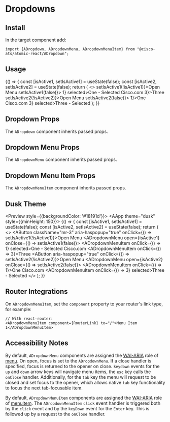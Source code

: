 

<Meta title="Components/Dropdowns" component={ADropdown} />

# Dropdowns

## Install

In the target component add:

```
import {ADropdown, ADropdownMenu, ADropdownMenuItem} from "@cisco-ats/atomic-react/ADropdown";
```

## Usage

<Preview>
  <Story name="usage-1">
    <AApp style={{minHeight: 150}}>
      <YourComponent>
    {() => {
      const [isActive1, setIsActive1] = useState(false);
      const [isActive2, setIsActive2] = useState(false);
      return (
        <>
        <ADropdown>
          <AButton className="mr-3" aria-haspopup="true" onClick={() => setIsActive1(!isActive1)}>Open Menu</AButton>
          <ADropdownMenu open={isActive1} onClose={() => setIsActive1(false)}>
            <ADropdownMenuItem onClick={() => 1} selected>One - Selected</ADropdownMenuItem>
            <ADropdownMenuItem href="https://www.cisco.com" target="_blank">Cisco.com</ADropdownMenuItem>
            <ADropdownMenuItem onClick={() => 3}>Three</ADropdownMenuItem>
          </ADropdownMenu>
        </ADropdown>
        <ADropdown>
          <AButton aria-haspopup="true" onClick={() => setIsActive2(!isActive2)}>Open Menu</AButton>
          <ADropdownMenu open={isActive2} onClose={() => setIsActive2(false)}>
            <ADropdownMenuItem onClick={() => 1}>One</ADropdownMenuItem>
            <ADropdownMenuItem href="https://www.cisco.com" target="_blank">Cisco.com</ADropdownMenuItem>
            <ADropdownMenuItem onClick={() => 3} selected>Three - Selected</ADropdownMenuItem>
          </ADropdownMenu>
        </ADropdown>
        </>
      );
    }}
      </YourComponent>
    </AApp>
  </Story>
</Preview>

## Dropdown Props

The `ADropdown` component inherits passed props.

<Props of={ADropdown} />

## Dropdown Menu Props

The `ADropdownMenu` component inherits passed props.

<Props of={ADropdownMenu} />

## Dropdown Menu Item Props

The `ADropdownMenuItem` component inherits passed props.

<Props of={ADropdownMenuItem} />

## Dusk Theme

<Preview style={{backgroundColor: '#18191d'}}>
  <Story name="dusk-1">
    <AApp theme="dusk" style={{minHeight: 150}}>
      <YourComponent>
    {() => {
      const [isActive1, setIsActive1] = useState(false);
      const [isActive2, setIsActive2] = useState(false);
      return (
        <>
        <ADropdown>
          <AButton className="mr-3" aria-haspopup="true" onClick={() => setIsActive1(!isActive1)}>Open Menu</AButton>
          <ADropdownMenu open={isActive1} onClose={() => setIsActive1(false)}>
            <ADropdownMenuItem onClick={() => 1} selected>One - Selected</ADropdownMenuItem>
            <ADropdownMenuItem href="https://www.cisco.com" target="_blank">Cisco.com</ADropdownMenuItem>
            <ADropdownMenuItem onClick={() => 3}>Three</ADropdownMenuItem>
          </ADropdownMenu>
        </ADropdown>
        <ADropdown>
          <AButton aria-haspopup="true" onClick={() => setIsActive2(!isActive2)}>Open Menu</AButton>
          <ADropdownMenu open={isActive2} onClose={() => setIsActive2(false)}>
            <ADropdownMenuItem onClick={() => 1}>One</ADropdownMenuItem>
            <ADropdownMenuItem href="https://www.cisco.com" target="_blank">Cisco.com</ADropdownMenuItem>
            <ADropdownMenuItem onClick={() => 3} selected>Three - Selected</ADropdownMenuItem>
          </ADropdownMenu>
        </ADropdown>
        </>
      );
    }}
      </YourComponent>
    </AApp>
  </Story>
</Preview>

## Router Integrations

On `ADropdownMenuItem`, set the `component` property to your router's link type, for example:

```
// With react-router:
<ADropdownMenuItem component={RouterLink} to="/">Menu Item 1</ADropdownMenuItem>
```

## Accessibility Notes

By default, `ADropdownMenu` components are assigned the [WAI-ARIA](https://www.w3.org/WAI/standards-guidelines/aria/) role of [menu](https://www.w3.org/TR/wai-aria/#menu).
On open, focus is set to the `ADropdownMenu`. If a close handler is specified, focus is
returned to the opener on close. `keydown` events for the `up` and `down` arrow keys will
navigate menu items, the `esc` key calls the `onClose` handler. Additionally, for the `tab`
key the menu will request to be closed and set focus to the opener, which allows native `tab`
key functionality to focus the next tab-focusable item.

By default, `ADropdownMenuItem` components are assigned the [WAI-ARIA](https://www.w3.org/WAI/standards-guidelines/aria/) role of [menuitem](https://www.w3.org/TR/wai-aria/#menuitem).
The `ADropdownMenuItem` `click` event handler is triggered both by the `click` event and by the `keyDown` event for the `Enter` key. This is followed up by a request to the `onClose` handler.
